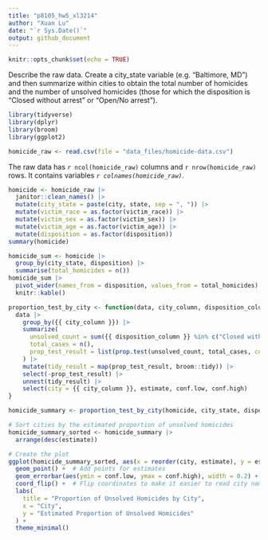 ```yaml
---
title: "p8105_hw5_xl3214"
author: "Xuan Lu"
date: "`r Sys.Date()`"
output: github_document
---
```


```r
knitr::opts_chunk$set(echo = TRUE)
```

Describe the raw data. Create a city_state variable (e.g. “Baltimore, MD”) and then summarize within cities to obtain the total number of homicides and the number of unsolved homicides (those for which the disposition is “Closed without arrest” or “Open/No arrest”).

```r
library(tidyverse)
library(dplyr)
library(broom)
library(ggplot2)
```


```r
homicide_raw <- read.csv(file = "data_files/homicide-data.csv")
```

The raw data has `r ncol(homicide_raw)` columns and `r nrow(homicide_raw)` rows. It contains variables *`r colnames(homicide_raw)`*. 

```r
homicide <- homicide_raw |>
  janitor::clean_names() |>
  mutate(city_state = paste(city, state, sep = ", ")) |>
  mutate(victim_race = as.factor(victim_race)) |>
  mutate(victim_sex = as.factor(victim_sex)) |>
  mutate(victim_age = as.factor(victim_age)) |> 
  mutate(disposition = as.factor(disposition))
summary(homicide)
```

```r
homicide_sum <- homicide |> 
  group_by(city_state, disposition) |>
  summarise(total_homicides = n())
homicide_sum |> 
  pivot_wider(names_from = disposition, values_from = total_homicides) |>
  knitr::kable()

proportion_test_by_city <- function(data, city_column, disposition_column) {
  data |>
    group_by({{ city_column }}) |>
    summarize(
      unsolved_count = sum({{ disposition_column }} %in% c("Closed without arrest", "Open/No arrest"), na.rm = TRUE),
      total_cases = n(),
      prop_test_result = list(prop.test(unsolved_count, total_cases, correct = FALSE))
    ) |>
    mutate(tidy_result = map(prop_test_result, broom::tidy)) |>
    select(-prop_test_result) |>
    unnest(tidy_result) |>
    select(city = {{ city_column }}, estimate, conf.low, conf.high)
}

homicide_summary <- proportion_test_by_city(homicide, city_state, disposition)

# Sort cities by the estimated proportion of unsolved homicides
homicide_summary_sorted <- homicide_summary |>
  arrange(desc(estimate))

# Create the plot
ggplot(homicide_summary_sorted, aes(x = reorder(city, estimate), y = estimate)) +
  geom_point() +  # Add points for estimates
  geom_errorbar(aes(ymin = conf.low, ymax = conf.high), width = 0.2) +  # Add error bars
  coord_flip() +  # Flip coordinates to make it easier to read city names
  labs(
    title = "Proportion of Unsolved Homicides by City",
    x = "City",
    y = "Estimated Proportion of Unsolved Homicides"
  ) +
  theme_minimal()
```

